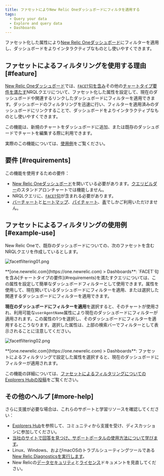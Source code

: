 ```yaml
---
title: ファセットによりNew Relic Oneダッシュボードにフィルタを適用する
tags:
  - Query your data
  - Explore and query data
  - Dashboards
---
```


ファセット化した属性により[New Relic Oneダッシュボード](/docs/dashboards/new-relic-one-dashboards/get-started/introduction-new-relic-one-dashboards)にフィルターを適用し、ダッシュボードをよりインタラクティブなものとし使いやすくできます。

## ファセットによるフィルタリングを使用する理由 [#feature]

[New Relic Oneダッシュボード](/docs/dashboards/new-relic-one-dashboards/get-started/introduction-new-relic-one-dashboards)では、[`FACET`句を含み](/docs/query-data/nrql-new-relic-query-language/getting-started/nrql-syntax-components-functions#sel-facet)その他の[チャートタイプ要件を満たす](#requirements)NRQLクエリについて、ファセット化した属性を設定して、現在のダッシュボードや関連するリンクしたダッシュボードにフィルターを適用できます。ダッシュボードのフィルタリングを迅速に行い、フィルターを適用済みのダッシュボードにリンクすることで、ダッシュボードをよりインタラクティブなものとし使いやすくできます。

この機能は、新規のチャートをダッシュボードに追加、または既存のダッシュボードでチャートを編集する際に利用できます。

実際のこの機能については、[使用例](#example-use)をご覧ください。

## 要件 [#requirements]

この機能を使用するための要件：

* [New Relic Oneダッシュボード](/docs/dashboards/new-relic-one-dashboards/get-started/introduction-new-relic-one-dashboards)を開いている必要があります。[クエリビルダー](/docs/chart-builder/use-chart-builder/get-started/introduction-chart-builder)のスタンドアロンチャートでは機能しません。
* NRQLクエリに、[`FACET`句](/docs/query-data/nrql-new-relic-query-language/getting-started/nrql-syntax-components-functions#sel-facet)が含まれる必要があります。
* [バーチャート](/docs/insights/use-insights-ui/manage-dashboards/chart-types#widget-barchart)と[ヒートマップ](/docs/insights/use-insights-ui/manage-dashboards/chart-types#widget-heatmap)、[パイチャート](/docs/insights/use-insights-ui/manage-dashboards/chart-types#widget-piechart)、[表](/docs/insights/use-insights-ui/manage-dashboards/chart-types#widget-table)でしかご利用いただけません。

## ファセットによるフィルタリングの使用例 [#example-use]

New Relic Oneで、既存のダッシュボードについての、次のファセットを含むNRQLクエリを作成しているとします。

![facetfiltering01.png](./images/facetfiltering01.png "facetfiltering01.png")

<figcaption>
  **[one.newrelic.com](https://one.newrelic.com) > Dashboards**: `FACET`句を含み[チャートタイプの要件](#requirements)を満たすクエリについては、この属性を設定して簡単なダッシュボードフィルターとして使用できます。属性を使用して、現在開いているダッシュボードにフィルターを適用、または選択した関連するダッシュボードにフィルターを適用できます。
</figcaption>

**現在のダッシュボードにフィルターを適用**を選択すると、そのチャートが使用され、利用可能な`userAgentName`属性により現在のダッシュボードにフィルターが適用されます。この属性の1つを選択し、そのダッシュボードにフィルターを適用するとこうなります。選択した属性は、上部の検索バーでフィルターとして表示されることに注意してください。

![facetfiltering02.png](./images/facetfiltering02.png "facetfiltering02.png")

<figcaption>
  **[one.newrelic.com](https://one.newrelic.com) > Dashboards**: ファセットによるフィルタリングで設定した属性を選択すると、現在のダッシュボードにフィルターが適用されます。
</figcaption>

この機能の詳細については、[ファセットによるフィルタリングについてのExplorers Hubの投稿](https://discuss.newrelic.com/t/facet-linking-in-new-relic-one-now-you-can-use-facets-to-filter-your-new-relic-one-dashboards/82289)をご覧ください。

## その他のヘルプ [#more-help]

さらに支援が必要な場合は、これらのサポートと学習リソースを確認してください：

* [Explorers Hub](https://discuss.newrelic.com/)を参照して、コミュニティから支援を受け、ディスカッションに参加してください。
* [当社のサイトで回答を見つけ、サポートポータルの使用方法について学びます](/docs/using-new-relic/welcome-new-relic/get-started/find-help-use-support-portal)。
* Linux、Windows、およびmacOSのトラブルシューティングツールである[New Relic Diagnosticsを実行します](/docs/using-new-relic/cross-product-functions/troubleshooting/new-relic-diagnostics)。
* New Relicの[データセキュリティ](/docs/security)と[ライセンス](/docs/licenses)ドキュメントを見直してください。
